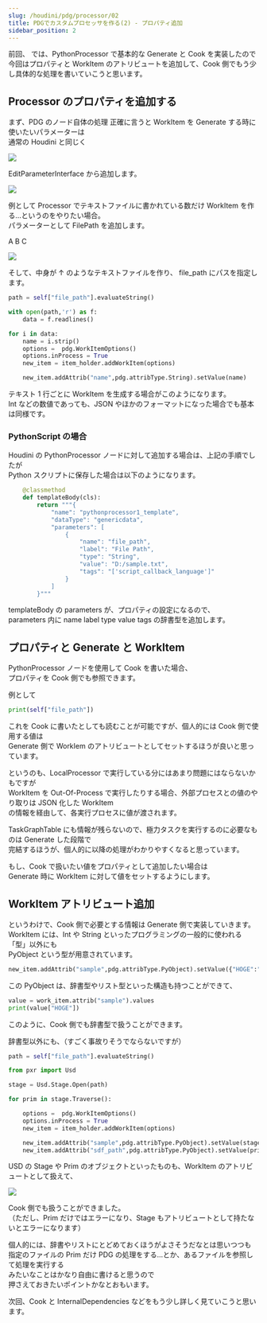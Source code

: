 ```yaml
---
slug: /houdini/pdg/processor/02
title: PDGでカスタムプロセッサを作る(2) - プロパティ追加
sidebar_position: 2
---
```


前回、 <AutoLinkTitle url="/houdini/pdg/processor/01" /> では、PythonProcessor で基本的な Generate と Cook を実装したので  
今回はプロパティと WorkItem のアトリビュートを追加して、Cook 側でもう少し具体的な処理を書いていこうと思います。

## Processor のプロパティを追加する

まず、PDG のノード自体の処理 正確に言うと WorkItem を Generate する時に使いたいパラメーターは  
通常の Houdini と同じく

![](https://gyazo.com/50df6d3785a5b000ba3fc6615c2849ee.png)

EditParameterInterface から追加します。

![](https://gyazo.com/c59f4b06775c8d45004925ce328a1dbe.png)

例として Processor でテキストファイルに書かれている数だけ WorkItem を作る...というのをやりたい場合。  
パラメーターとして FilePath を追加します。

A
B
C

![](https://gyazo.com/5ec2a6fceeaba713319030b71d1970cf.png)

そして、中身が ↑ のようなテキストファイルを作り、 file_path にパスを指定します。

```python
path = self["file_path"].evaluateString()

with open(path,'r') as f:
    data = f.readlines()

for i in data:
    name = i.strip()
    options =  pdg.WorkItemOptions()
    options.inProcess = True
    new_item = item_holder.addWorkItem(options)

    new_item.addAttrib("name",pdg.attribType.String).setValue(name)
```

テキスト 1 行ごとに WorkItem を生成する場合がこのようになります。  
Int などの数値であっても、JSON やほかのフォーマットになった場合でも基本は同様です。

### PythonScript の場合

Houdini の PythonProcessor ノードに対して追加する場合は、上記の手順でしたが  
Python スクリプトに保存した場合は以下のようになります。

```python
    @classmethod
    def templateBody(cls):
        return """{
            "name": "pythonprocessor1_template",
            "dataType": "genericdata",
            "parameters": [
                {
                    "name": "file_path",
                    "label": "File Path",
                    "type": "String",
                    "value": "D:/sample.txt",
                    "tags": "['script_callback_language']"
                }
            ]
        }"""
```

templateBody の parameters が、プロパティの設定になるので、  
parameters 内に name label type value tags の辞書型を追加します。

## プロパティと Generate と WorkItem

PythonProcessor ノードを使用して Cook を書いた場合、  
プロパティを Cook 側でも参照できます。

例として

```python
print(self["file_path"])
```

これを Cook に書いたとしても読むことが可能ですが、個人的には Cook 側で使用する値は  
Generate 側で WorkIem のアトリビュートとしてセットするほうが良いと思っています。

というのも、LocalProcessor で実行している分にはあまり問題にはならないかもですが  
WorkItem を Out-Of-Process で実行したりする場合、外部プロセスとの値のやり取りは JSON 化した WorkItem  
の情報を経由して、各実行プロセスに値が渡されます。

TaskGraphTable にも情報が残らないので、極力タスクを実行するのに必要なものは Generate した段階で  
完結するほうが、個人的に以降の処理がわかりやすくなると思っています。

もし、Cook で扱いたい値をプロパティとして追加したい場合は  
Generate 時に WorkItem に対して値をセットするようにします。

## WorkItem アトリビュート追加

というわけで、Cook 側で必要とする情報は Generate 側で実装していきます。  
WorkItem には、Int や String といったプログラミングの一般的に使われる「型」以外にも  
PyObject という型が用意されています。

```python
new_item.addAttrib("sample",pdg.attribType.PyObject).setValue({"HOGE":"FUGA"})
```

この PyObject は、辞書型やリスト型といった構造も持つことができて、

```python
value = work_item.attrib("sample").values
print(value["HOGE"])
```

このように、Cook 側でも辞書型で扱うことができます。

辞書型以外にも、（すごく事故りそうでならないですが）

```python
path = self["file_path"].evaluateString()

from pxr import Usd

stage = Usd.Stage.Open(path)

for prim in stage.Traverse():

    options =  pdg.WorkItemOptions()
    options.inProcess = True
    new_item = item_holder.addWorkItem(options)

    new_item.addAttrib("sample",pdg.attribType.PyObject).setValue(stage)
    new_item.addAttrib("sdf_path",pdg.attribType.PyObject).setValue(prim)
```

USD の Stage や Prim のオブジェクトといったものも、WorkItem のアトリビュートとして扱えて、

![](https://gyazo.com/67a972690f2455fdeea4a0f604f33d33.png)

Cook 側でも扱うことができました。  
（ただし、Prim だけではエラーになり、Stage もアトリビュートとして持たないとエラーになります）

個人的には、辞書やリストにとどめておくほうがよさそうだなとは思いつつも  
指定のファイルの Prim だけ PDG の処理をする...とか、あるファイルを参照して処理を実行する  
みたいなことはかなり自由に書けると思うので  
押さえておきたいポイントかなとおもいます。

次回、Cook と InternalDependencies などをもう少し詳しく見ていこうと思います。
